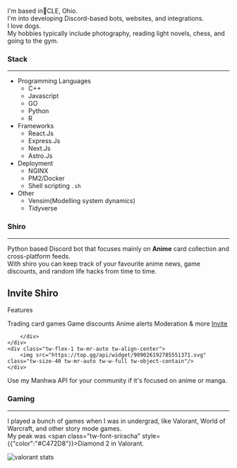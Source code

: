 I'm based in📍CLE, Ohio.<br/>
I'm into developing Discord-based bots, websites, and integrations.<br/>
I love dogs.<br/>
My hobbies typically include photography, reading light novels, chess, and going to the gym.

### Stack
---
- Programming Languages
    - C++
    - Javascript
    - GO
    - Python
    - R
- Frameworks
    - React.Js
    - Express.Js
    - Next.Js
    - Astro.Js
- Deployment
    - NGINX
    - PM2/Docker
    - Shell scripting `.sh`
- Other 
    - Vensim(Modelling system dynamics)
    - Tidyverse

### Shiro
---
Python based Discord bot that focuses mainly on **Anime** card collection and cross-platform feeds.<br/>
With shiro you can keep track of your favourite anime news, game discounts, and random life hacks from time to time.


<div class="tw-w-full tw-h-full tw-bg-gray-900 tw-p-8 tw-gap-y-2 tw-items-center mobile:tw-flex-col mobile:tw-w-auto tablet:tw-flex tablet:tw-flex-row">
    <div class="tw-flex-1">
        <h2 class="tw-text-white">Invite Shiro</h2>
        <p class="tw-text-white">Features</p>
        <div class="tw-grid tw-grid-cols-2 mobile:tw-flex mobile:tw-flex-col tw-gap-y-2">
            <span class="tw-text-gray-300 tw-text-base">Trading card games</span>
            <span class="tw-text-gray-300 tw-text-base">Game discounts</span>
            <span class="tw-text-gray-300 tw-text-base">Anime alerts</span>
            <span class="tw-text-gray-300 tw-text-base">Moderation & more</span>
            <a href="https://top.gg/bot/909026192785551371" class="tw-p-2 tw-text-center tw-w-12 tw-rounded-md tw-bg-indigo-500 tw-text-base tw-text-white tw-shadow-sm hover:tw-bg-indigo-400 focus-visible:tw-outline focus-visible:tw-outline-2 focus-visible:tw-outline-offset-2 focus-visible:tw-outline-indigo-500">Invite</a>

        </div>
    </div>
    <div class="tw-flex-1 tw-mr-auto tw-align-center">
        <img src="https://top.gg/api/widget/909026192785551371.svg" class="tw-size-40 tw-mr-auto tw-w-full tw-object-contain"/>
    </div>
</div>

<p class="hover:tw--translate-y-1 hover:tw-transition ease-in-out tw-duration-300 tw-w-fit tw-underline hover:tw-cursor-pointer">Use my Manhwa API for your community if it's focused on anime or manga.</p>

### Gaming
---
I played a bunch of games when I was in undergrad, like Valorant, World of Warcraft, and other story mode games.<br/>
My peak was <span class="tw-font-sriracha" style={{"color":"#C472D8"}}>Diamond 2</span> in Valorant.

![valorant stats](/images/valorant/rank.png)
